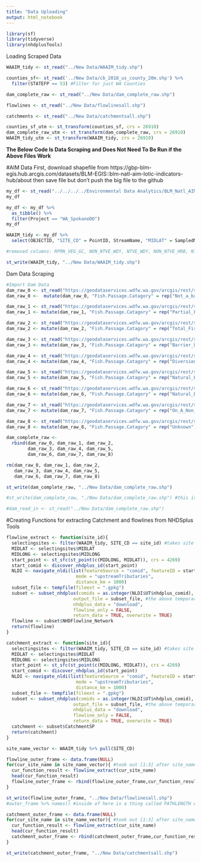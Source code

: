 ```yaml
---
title: "Data Uploading"
output: html_notebook
---
```


```r
library(sf)
library(tidyverse)
library(nhdplusTools)
```

Loading Scraped Data
```r
WAAIM_tidy <- st_read("../New Data/WAAIM_tidy.shp")

counties_sf<- st_read('../New Data/cb_2018_us_county_20m.shp') %>% 
  filter(STATEFP == 53) #Filter for just WA Counties

dam_complete_raw <- st_read("../New Data/dam_complete_raw.shp")

flowlines <- st_read("../New Data/flowlinesall.shp")

catchments <- st_read("../New Data/catchmentsall.shp")

counties_sf_utm <- st_transform(counties_sf, crs = 26910)
dam_complete_raw_utm <- st_transform(dam_complete_raw, crs = 26910)
WAAIM_tidy_utm <- st_transform(WAAIM_tidy, crs = 26910)
```


**The Below Code Is Data Scraping and Does Not Need To Be Run if the Above Files Work**

#AIM Data 
First, download shapefile from https://gbp-blm-egis.hub.arcgis.com/datasets/BLM-EGIS::blm-natl-aim-lotic-indicators-hub/about then save file but don't push the big file to the github
```r
my_df <- st_read("../../../../Environmental Data Analytics/BLM_Natl_AIM_Lotic_Indicators_Hub/BLM_Natl_AIM_Lotic_Indicators.shp")
my_df

my_df <- my_df %>% 
  as_tibble() %>% 
  filter(Project == "WA_SpokaneDO")
my_df

WAAIM_tidy <- my_df %>% 
  select(OBJECTID, "SITE_CD" = PointID, StreamName, "MIDLAT" = SampledMid, "MIDLONG" = SampledM_1, "StreamOrder" = StreamOrde, "BTMLAT" = BottomReac, "BTMLONG" = BottomRe_1, "TRLAT" = TopReachLa, "TRLONG" = TopReachLo, "ReachLength" = ProtocolRe, "PercentCover" = PctOverhea, "VEG_CMPLXTY" = VegComplex, "RPRN_VEG_CNPY_CVR" = VegCompl_1, "RPRN_VEG_UNDRSTRY_CVR" = VegCompl_2, "OBSRVD_INVRT_RCHNSS" = OE_Macroin, "EXPCTD_INVRT_RCHNSS" = ExpectedIn, "MACROINVRTBRTE_CNT" = Macroinver, "TotalN" = TotalNitro, "PredictedN" = PredictedT, "TotalP" = TotalPhosp, "PredictedP" = Predicte_1, "SpC" = SpecificCo, "PredictedSpC" = PredictedS, pH, "INSTNT_TEMP" = InstantTem, "PercentPools" = PctPools, "NumberPools" = PoolCount, "LWD_FREQ" = LgWoodIn_1, "LWDVolume" = LgWoodIn_2, "PercentFines2" = PctFinesLe, "PercentFines6" = PctFines_1, D16, D84, D50, "BNK_STBLTY" = PctBankSta, "BNKFLL_HT" = BankfullHe,  "CHN_INCSN" = ChannelInc, "THLWG_DEP_MN" = ThalwegDep, "PCT_DRY" = PctDry, "BNKFLL_WT" = BankfullWi, "WTTD_WT" = WettedWidt, "EntrenchmentRatio" = Entrenchme, "SLPE" = PctSlope, "SNSTY" = Sinuosity, "BVR_SGN" = BeaverSign, geometry)

#removed columns: RPRN_VEG_GC, NON_NTVE_WDY, NTVE_WDY, NON_NTVE_HRB, NTVE_HRB, SDGE_RSH, "AvgPoolDepth", BNK_CVR_LWD,INCSN_HT, "FloodWidth"

st_write(WAAIM_tidy, "../New Data/WAAIM_tidy.shp")
```


Dam Data Scraping
```r
#Import Dam Data
dam_raw_0 <- st_read("https://geodataservices.wdfw.wa.gov/arcgis/rest/services/ApplicationServices/FP_Sites/MapServer/0/query?where=1%3D1&text=&objectIds=&time=&timeRelation=esriTimeRelationOverlaps&geometry=&geometryType=esriGeometryEnvelope&inSR=&spatialRel=esriSpatialRelIntersects&distance=&units=esriSRUnit_Foot&relationParam=&outFields=&returnGeometry=true&returnTrueCurves=false&maxAllowableOffset=&geometryPrecision=&outSR=&havingClause=&returnIdsOnly=false&returnCountOnly=false&orderByFields=&groupByFieldsForStatistics=&outStatistics=&returnZ=false&returnM=false&gdbVersion=&historicMoment=&returnDistinctValues=false&resultOffset=&resultRecordCount=&returnExtentOnly=false&sqlFormat=none&datumTransformation=&parameterValues=&rangeValues=&quantizationParameters=&featureEncoding=esriDefault&f=geojson")
dam_raw_0 <-  mutate(dam_raw_0, "Fish.Passage.Catagory" = rep("Not_a_barrier"))

dam_raw_1 <- st_read("https://geodataservices.wdfw.wa.gov/arcgis/rest/services/ApplicationServices/FP_Sites/MapServer/1/query?where=1%3D1&text=&objectIds=&time=&timeRelation=esriTimeRelationOverlaps&geometry=&geometryType=esriGeometryEnvelope&inSR=&spatialRel=esriSpatialRelIntersects&distance=&units=esriSRUnit_Foot&relationParam=&outFields=&returnGeometry=true&returnTrueCurves=false&maxAllowableOffset=&geometryPrecision=&outSR=&havingClause=&returnIdsOnly=false&returnCountOnly=false&orderByFields=&groupByFieldsForStatistics=&outStatistics=&returnZ=false&returnM=false&gdbVersion=&historicMoment=&returnDistinctValues=false&resultOffset=&resultRecordCount=&returnExtentOnly=false&sqlFormat=none&datumTransformation=&parameterValues=&rangeValues=&quantizationParameters=&featureEncoding=esriDefault&f=geojson")
dam_raw_1 <- mutate(dam_raw_1, "Fish.Passage.Catagory" = rep("Partial_Fish_Passage_Blockage"))

dam_raw_2 <- st_read("https://geodataservices.wdfw.wa.gov/arcgis/rest/services/ApplicationServices/FP_Sites/MapServer/2/query?where=1%3D1&text=&objectIds=&time=&timeRelation=esriTimeRelationOverlaps&geometry=&geometryType=esriGeometryEnvelope&inSR=&spatialRel=esriSpatialRelIntersects&distance=&units=esriSRUnit_Foot&relationParam=&outFields=&returnGeometry=true&returnTrueCurves=false&maxAllowableOffset=&geometryPrecision=&outSR=&havingClause=&returnIdsOnly=false&returnCountOnly=false&orderByFields=&groupByFieldsForStatistics=&outStatistics=&returnZ=false&returnM=false&gdbVersion=&historicMoment=&returnDistinctValues=false&resultOffset=&resultRecordCount=&returnExtentOnly=false&sqlFormat=none&datumTransformation=&parameterValues=&rangeValues=&quantizationParameters=&featureEncoding=esriDefault&f=geojson")
dam_raw_2 <- mutate(dam_raw_2, "Fish.Passage.Catagory" = rep("Total_Fish_Passage_Blockage"))

dam_raw_3 <- st_read("https://geodataservices.wdfw.wa.gov/arcgis/rest/services/ApplicationServices/FP_Sites/MapServer/3/query?where=1%3D1&text=&objectIds=&time=&timeRelation=esriTimeRelationOverlaps&geometry=&geometryType=esriGeometryEnvelope&inSR=&spatialRel=esriSpatialRelIntersects&distance=&units=esriSRUnit_Foot&relationParam=&outFields=&returnGeometry=true&returnTrueCurves=false&maxAllowableOffset=&geometryPrecision=&outSR=&havingClause=&returnIdsOnly=false&returnCountOnly=false&orderByFields=&groupByFieldsForStatistics=&outStatistics=&returnZ=false&returnM=false&gdbVersion=&historicMoment=&returnDistinctValues=false&resultOffset=&resultRecordCount=&returnExtentOnly=false&sqlFormat=none&datumTransformation=&parameterValues=&rangeValues=&quantizationParameters=&featureEncoding=esriDefault&f=geojson")
dam_raw_3 <- mutate(dam_raw_3, "Fish.Passage.Catagory" = rep("Barrier_Unknown_Percent_Passable"))

dam_raw_4 <- st_read("https://geodataservices.wdfw.wa.gov/arcgis/rest/services/ApplicationServices/FP_Sites/MapServer/4/query?where=1%3D1&text=&objectIds=&time=&timeRelation=esriTimeRelationOverlaps&geometry=&geometryType=esriGeometryEnvelope&inSR=&spatialRel=esriSpatialRelIntersects&distance=&units=esriSRUnit_Foot&relationParam=&outFields=&returnGeometry=true&returnTrueCurves=false&maxAllowableOffset=&geometryPrecision=&outSR=&havingClause=&returnIdsOnly=false&returnCountOnly=false&orderByFields=&groupByFieldsForStatistics=&outStatistics=&returnZ=false&returnM=false&gdbVersion=&historicMoment=&returnDistinctValues=false&resultOffset=&resultRecordCount=&returnExtentOnly=false&sqlFormat=none&datumTransformation=&parameterValues=&rangeValues=&quantizationParameters=&featureEncoding=esriDefault&f=geojson")
dam_raw_4 <- mutate(dam_raw_4, "Fish.Passage.Catagory" = rep("Diversion"))

dam_raw_5 <- st_read("https://geodataservices.wdfw.wa.gov/arcgis/rest/services/ApplicationServices/FP_Sites/MapServer/5/query?where=1%3D1&text=&objectIds=&time=&timeRelation=esriTimeRelationOverlaps&geometry=&geometryType=esriGeometryEnvelope&inSR=&spatialRel=esriSpatialRelIntersects&distance=&units=esriSRUnit_Foot&relationParam=&outFields=&returnGeometry=true&returnTrueCurves=false&maxAllowableOffset=&geometryPrecision=&outSR=&havingClause=&returnIdsOnly=false&returnCountOnly=false&orderByFields=&groupByFieldsForStatistics=&outStatistics=&returnZ=false&returnM=false&gdbVersion=&historicMoment=&returnDistinctValues=false&resultOffset=&resultRecordCount=&returnExtentOnly=false&sqlFormat=none&datumTransformation=&parameterValues=&rangeValues=&quantizationParameters=&featureEncoding=esriDefault&f=geojson")
dam_raw_5 <- mutate(dam_raw_5, "Fish.Passage.Catagory" = rep("Natural_Barrier_Verified"))

dam_raw_6 <- st_read("https://geodataservices.wdfw.wa.gov/arcgis/rest/services/ApplicationServices/FP_Sites/MapServer/6/query?where=1%3D1&text=&objectIds=&time=&timeRelation=esriTimeRelationOverlaps&geometry=&geometryType=esriGeometryEnvelope&inSR=&spatialRel=esriSpatialRelIntersects&distance=&units=esriSRUnit_Foot&relationParam=&outFields=&returnGeometry=true&returnTrueCurves=false&maxAllowableOffset=&geometryPrecision=&outSR=&havingClause=&returnIdsOnly=false&returnCountOnly=false&orderByFields=&groupByFieldsForStatistics=&outStatistics=&returnZ=false&returnM=false&gdbVersion=&historicMoment=&returnDistinctValues=false&resultOffset=&resultRecordCount=&returnExtentOnly=false&sqlFormat=none&datumTransformation=&parameterValues=&rangeValues=&quantizationParameters=&featureEncoding=esriDefault&f=geojson")
dam_raw_6 <- mutate(dam_raw_6, "Fish.Passage.Catagory" = rep("Natural_Barrier_Not_Field_Verified"))

dam_raw_7 <- st_read("https://geodataservices.wdfw.wa.gov/arcgis/rest/services/ApplicationServices/FP_Sites/MapServer/7/query?where=1%3D1&text=&objectIds=&time=&timeRelation=esriTimeRelationOverlaps&geometry=&geometryType=esriGeometryEnvelope&inSR=&spatialRel=esriSpatialRelIntersects&distance=&units=esriSRUnit_Foot&relationParam=&outFields=&returnGeometry=true&returnTrueCurves=false&maxAllowableOffset=&geometryPrecision=&outSR=&havingClause=&returnIdsOnly=false&returnCountOnly=false&orderByFields=&groupByFieldsForStatistics=&outStatistics=&returnZ=false&returnM=false&gdbVersion=&historicMoment=&returnDistinctValues=false&resultOffset=&resultRecordCount=&returnExtentOnly=false&sqlFormat=none&datumTransformation=&parameterValues=&rangeValues=&quantizationParameters=&featureEncoding=esriDefault&f=geojson")
dam_raw_7 <- mutate(dam_raw_7, "Fish.Passage.Catagory" = rep("On_A_Non_Fish_Bearing_Stream"))

dam_raw_8 <- st_read("https://geodataservices.wdfw.wa.gov/arcgis/rest/services/ApplicationServices/FP_Sites/MapServer/8/query?where=1%3D1&text=&objectIds=&time=&timeRelation=esriTimeRelationOverlaps&geometry=&geometryType=esriGeometryEnvelope&inSR=&spatialRel=esriSpatialRelIntersects&distance=&units=esriSRUnit_Foot&relationParam=&outFields=&returnGeometry=true&returnTrueCurves=false&maxAllowableOffset=&geometryPrecision=&outSR=&havingClause=&returnIdsOnly=false&returnCountOnly=false&orderByFields=&groupByFieldsForStatistics=&outStatistics=&returnZ=false&returnM=false&gdbVersion=&historicMoment=&returnDistinctValues=false&resultOffset=&resultRecordCount=&returnExtentOnly=false&sqlFormat=none&datumTransformation=&parameterValues=&rangeValues=&quantizationParameters=&featureEncoding=esriDefault&f=geojson")
dam_raw_8 <- mutate(dam_raw_8, "Fish.Passage.Catagory" = rep("Unknown"))

dam_complete_raw <- 
  rbind(dam_raw_0, dam_raw_1, dam_raw_2,
        dam_raw_3, dam_raw_4, dam_raw_5,
        dam_raw_6, dam_raw_7, dam_raw_8)

rm(dam_raw_0, dam_raw_1, dam_raw_2,
   dam_raw_3, dam_raw_4, dam_raw_5,
   dam_raw_6, dam_raw_7, dam_raw_8)

st_write(dam_complete_raw, "../New Data/dam_complete_raw.shp")

#st_write(dam_complete_raw, "./New Data/dam_complete_raw.shp") #this is to save time on our local computers to not have to data scrape every time

#dam_read_in <- st_read("../New Data/dam_complete_raw.shp")

```


#Creating Functions for extracting Catchment and flowlines from NHDSplus Tools
```r
flowline_extract <- function(site_id){
  selectingsites <- filter(WAAIM_tidy, SITE_CD == site_id) #takes site ID and filters dataset 
  MIDLAT <- selectingsites$MIDLAT
  MIDLONG <- selectingsites$MIDLONG
  start_point <- st_sfc(st_point(c(MIDLONG, MIDLAT)), crs = 4269)
  start_comid <- discover_nhdplus_id(start_point)
  NLDI <- navigate_nldi(list(featureSource = "comid", featureID = start_comid), 
                          mode = "upstreamTributaries", 
                          distance_km = 1000)
  subset_file <- tempfile(fileext = ".gpkg")
  subset <- subset_nhdplus(comids = as.integer(NLDI$UT$nhdplus_comid), 
                         output_file = subset_file, #the above temporary file 
                         nhdplus_data = "download", 
                         flowline_only = FALSE, 
                         return_data = TRUE, overwrite = TRUE)
  flowline <- subset$NHDFlowline_Network
  return(flowline)
}

catchment_extract <- function(site_id){
  selectingsites <- filter(WAAIM_tidy, SITE_CD == site_id) #takes site ID and filters dataset 
  MIDLAT <- selectingsites$MIDLAT
  MIDLONG <- selectingsites$MIDLONG
  start_point <- st_sfc(st_point(c(MIDLONG, MIDLAT)), crs = 4269)
  start_comid <- discover_nhdplus_id(start_point)
  NLDI <- navigate_nldi(list(featureSource = "comid", featureID = start_comid), 
                          mode = "upstreamTributaries", 
                          distance_km = 1000)
  subset_file <- tempfile(fileext = ".gpkg")
  subset <- subset_nhdplus(comids = as.integer(NLDI$UT$nhdplus_comid), 
                         output_file = subset_file, #the above temporary file 
                         nhdplus_data = "download", 
                         flowline_only = FALSE, 
                         return_data = TRUE, overwrite = TRUE)
  catchment <- subset$CatchmentSP
  return(catchment)
}

site_name_vector <- WAAIM_tidy %>% pull(SITE_CD)

flowline_outer_frame <- data.frame(NULL)
for(cur_site_name in site_name_vector){ #took out [1:3] after site_name_vector
  cur_function_result <- flowline_extract(cur_site_name)
  head(cur_function_result)
  flowline_outer_frame <- rbind(flowline_outer_frame,cur_function_result)
}

st_write(flowline_outer_frame, "../New Data/flowlinesall.shp")
#outer_frame %>% names() #inside of here is a thing called PATHLENGTH which is what we need to extract the distances! 

catchment_outer_frame <- data.frame(NULL)
for(cur_site_name in site_name_vector){ #took out [1:3] after site_name_vector
  cur_function_result <- flowline_extract(cur_site_name)
  head(cur_function_result)
  catchment_outer_frame <- rbind(catchment_outer_frame,cur_function_result)
}

st_write(catchment_outer_frame, "../New Data/catchmentsall.shp")

```


